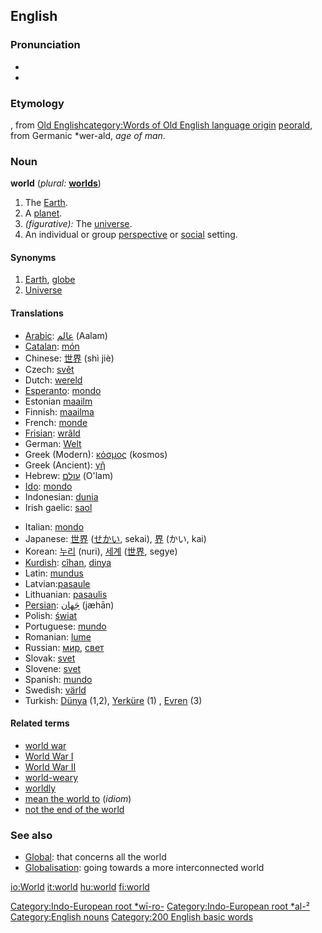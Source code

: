 ==English==

===Pronunciation===
*{{IPA|[wɝɫd̥] (CA)}}
*{{audio|en-ca-world.ogg|Audio (CA)}}

===Etymology===
{{enm}}, from [[w:Old English language|Old English]][[category:Words of Old English language origin]] [[ƿeorald]], from Germanic *wer-ald, ''age of man''.

===Noun===
'''world'''  (''plural:'' '''[[worlds]]''')
# The [[Earth]].
# A [[planet]].
# ''(figurative):'' The [[universe]].
# An individual or group [[perspective]] or [[social]] setting.

====Synonyms====
# [[Earth]], [[globe]]
# [[Universe]]

====Translations====
{{top}}
*[[Arabic]]: [[عالم]] (Aalam){{m}}
*[[Catalan]]: [[món]] {{m}}
*Chinese: [[世界]] (shì jiè)
*Czech: [[svět]] {{m}}
*Dutch: [[wereld]] {{m}}
*[[Esperanto]]: [[mondo]]
*Estonian [[maailm]]
*Finnish: [[maailma]]
*French: [[monde]] {{m}}
*[[Frisian]]: [[wrâld]]
*German: [[Welt]] {{f}}
*Greek (Modern): [[κόσμος]] (kosmos){{m}}
*Greek (Ancient): [[γῆ]] {{f}}
*Hebrew: [[עולם]] (O'lam) {{m}}
*[[Ido]]: [[mondo]]
*Indonesian: [[dunia]]
*Irish gaelic: [[saol]]
{{mid}}
*Italian: [[mondo]] {{m}}
*Japanese: [[世界]] ([[せかい]], sekai), [[界]] (かい, kai)
*Korean: [[누리]] (nuri), [[세계]] ([[世界]], segye)
*[[Kurdish]]: [[cîhan]], [[dinya]]
*Latin: [[mundus]]
*Latvian:[[pasaule]]
*Lithuanian: [[pasaulis]] {{m}}
*[[Persian]]: [[جَهان]] (jæhān)
*Polish: [[świat]] {{m}}
*Portuguese: [[mundo]] {{m}}
*Romanian: [[lume]] {{f}}
*Russian: [[мир]], [[свет]]
*Slovak: [[svet]] {{m}}
*Slovene: [[svet]] {{m}}
*Spanish: [[mundo]] {{m}}
*Swedish: [[värld]] {{c}}
*Turkish: [[Dünya]] (1,2), [[Yerküre]] (1) , [[Evren]] (3)
{{bottom}}

====Related terms====
*[[world war]]
*[[World War I]]
*[[World War II]]
*[[world-weary]]
*[[worldly]]
*[[mean the world to]] (''idiom'')
*[[not the end of the world]]

===See also===
*[[Global]]: that concerns all the world
*[[Globalisation]]: going towards a more interconnected world

[[Category:Indo-European root *wī-ro-]]
[[Category:Indo-European root *al-²]]
[[Category:English nouns]]
[[Category:200 English basic words]]

[[io:World]]
[[it:world]]
[[hu:world]]
[[fi:world]]